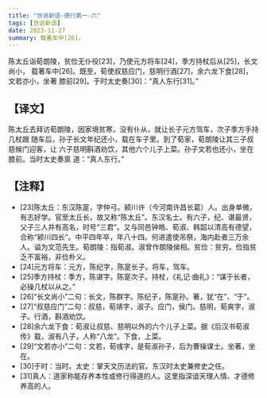 ```yaml
---
title: "世说新语-德行第一-六"
tags: [世说新语]
date: 2023-11-27
summary: 载著车中[26]。
---
```


陈太丘诣荀朗陵，贫俭无仆役[23]，乃使元方将车[24]，季方持杖后从[25]，长文尚小，
载著车中[26]。既至，荀使叔慈应门，慈明行酒[27]，余六龙下食[28]，文若亦小，坐著
膝前[29]。于时太史奏[30]：“真人东行[31]。”

## 【译文】

陈太丘去拜访荀朗陵，因家境贫寒，没有仆从，就让长子元方驾车，次子季方手持几杖跟
随车后，孙子长文年纪还小，载在车子里。到了荀家，荀朗陵让其三子叔慈候门迎客，让
六子慈明斟酒劝饮，其他六个儿子上菜。孙子文若也还小，坐在膝前。当时太史奏禀
道：“真人东行。”

## 【注释】

- [23]陈太丘：东汉陈寔，字仲弓。颍川许（今河南许昌长葛）人。出身单微，有志好学。官至太丘长，故又称“陈太丘”。东汉名士。有六子，纪、谌最贤，父子三人并有高名，时号“三君”。又与同邑钟皓、荀淑、韩韶以清高有德望，合称“颍川四长”。中平四年卒，年八十四。何进遣使吊祭，海内赴者三万余人。谥为文范先生。荀朗陵：指荀淑。淑曾作朗陵侯相。贫俭：贫穷。俭指贫乏不富裕，非俭朴义。
- [24]元方将车：元方，陈纪字，陈寔长子。将车，驾车。
- [25]季方持杖：季方，陈谌字，陈寔次子。持杖，《礼记·曲礼》：“谋于长者，必操几杖以从之。”
- [26]“长文尚小”二句：长文，陈群字。陈纪子，陈寔孙。著，犹“在”、“于”。
- [27]“叔慈应门”二句：叔慈，荀靖字，淑子。应门，侯门。慈明，荀爽字，淑子。行酒，斟酒劝饮。
- [28]余六龙下食：荀淑让叔慈、慈明以外的六个儿子上菜。据《后汉书荀淑传》载，淑有八子，人称“八龙”。下食，上菜。
- [29]“文若亦小”二句：文若，荀彧字，是荀淑孙子，后为曹操谋士。坐著，坐在。
- [30]于时：当时。太史：掌天文历法的官。东汉时太史兼修史之任。
- [31]真人：道家称能存养本性或修行得道的人。这里指深谙天理人情、才德修养高的人。